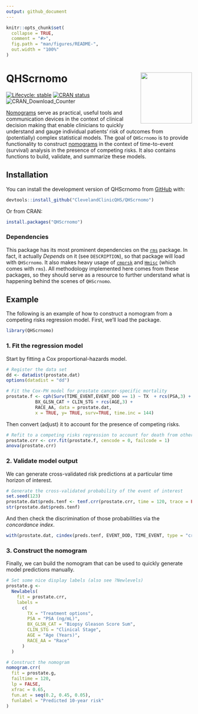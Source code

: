 ```yaml
---
output: github_document
---
```


<!-- README.md is generated from README.Rmd. Please edit that file -->

```r
knitr::opts_chunk$set(
  collapse = TRUE,
  comment = "#>",
  fig.path = "man/figures/README-",
  out.width = "100%"
)
```

# QHScrnomo <img src="man/figures/logo.png" align="right" height="139" />

<!-- badges: start -->
[![Lifecycle: stable](https://img.shields.io/badge/lifecycle-stable-brightgreen.svg)](https://lifecycle.r-lib.org/articles/stages.html#stable)
[![CRAN status](https://www.r-pkg.org/badges/version/QHScrnomo)](https://CRAN.R-project.org/package=QHScrnomo)
![CRAN\_Download\_Counter](http://cranlogs.r-pkg.org/badges/grand-total/QHScrnomo)
<!-- badges: end -->

[Nomograms](https://en.wikipedia.org/wiki/Nomogram) serve as practical, useful tools and communication devices in the context of clinical decision making that enable clinicians to quickly understand and gauge individual patients' risk of outcomes from (potentially) complex statistical models. The goal of `QHScrnomo` is to provide functionality to construct [nomograms](https://rdrr.io/cran/rms/man/nomogram.html) in the context of time-to-event (survival) analysis in the presence of competing risks. It also contains functions to build, validate, and summarize these models.

## Installation

You can install the development version of QHScrnomo from [GitHub](https://github.com/) with:

``` r
devtools::install_github("ClevelandClinicQHS/QHScrnomo")
```
Or from CRAN:

``` r
install.packages("QHScrnomo")
```
### Dependencies

This package has its most prominent dependencies on the [`rms`](https://CRAN.R-project.org/package=rms) package. In fact, it actually _Depends_ on it (see `DESCRIPTION`), so that package will load with `QHScrnomo`. It also makes heavy usage of [`cmprsk`](https://CRAN.R-project.org/package=cmprsk) and [`Hmisc`](https://CRAN.R-project.org/package=Hmisc) (which comes with `rms`). All methodology implemented here comes from these packages, so they should serve as a resource to further understand what is happening behind the scenes of `QHScrnomo`.

## Example

The following is an example of how to construct a nomogram from a competing risks regression model. First, we'll load the package.

```r
library(QHScrnomo)
```

### 1. Fit the regression model

Start by fitting a Cox proportional-hazards model.

```r
# Register the data set
dd <- datadist(prostate.dat)
options(datadist = "dd")

# Fit the Cox-PH model for prostate cancer-specific mortality
prostate.f <- cph(Surv(TIME_EVENT,EVENT_DOD == 1) ~ TX  + rcs(PSA,3) +
           BX_GLSN_CAT + CLIN_STG + rcs(AGE,3) +
           RACE_AA, data = prostate.dat,
           x = TRUE, y= TRUE, surv=TRUE, time.inc = 144)
```

Then convert (adjust) it to account for the presence of competing risks.

```r
# Refit to a competing risks regression to account for death from other causes
prostate.crr <- crr.fit(prostate.f, cencode = 0, failcode = 1)
anova(prostate.crr)
```

### 2. Validate model output

We can generate cross-validated risk predictions at a particular time horizon of interest.

```r
# Generate the cross-validated probability of the event of interest
set.seed(123)
prostate.dat$preds.tenf <- tenf.crr(prostate.crr, time = 120, trace = FALSE) # 120 = 10 years
str(prostate.dat$preds.tenf)
```

And then check the discrimination of those probabilities via the _concordance index_.

```r
with(prostate.dat, cindex(preds.tenf, EVENT_DOD, TIME_EVENT, type = "crr"))["cindex"]
```

### 3. Construct the nomogram

Finally, we can build the nomogram that can be used to quickly generate model predictions manually.

```r
# Set some nice display labels (also see ?Newlevels)
prostate.g <-
  Newlabels(
    fit = prostate.crr,
    labels = 
      c(
        TX = "Treatment options",
        PSA = "PSA (ng/mL)",
        BX_GLSN_CAT = "Biopsy Gleason Score Sum",
        CLIN_STG = "Clinical Stage",
        AGE = "Age (Years)",
        RACE_AA = "Race"
      )
  )

# Construct the nomogram
nomogram.crr(
  fit = prostate.g,
  failtime = 120,
  lp = FALSE,
  xfrac = 0.65,
  fun.at = seq(0.2, 0.45, 0.05),
  funlabel = "Predicted 10-year risk"
)
```


